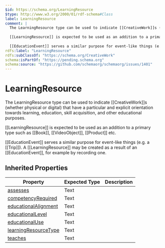 ```yaml
---
$id: https://schema.org/LearningResource
$type: http://www.w3.org/2000/01/rdf-schema#Class
label: LearningResource
comment: |
  The LearningResource type can be used to indicate [[CreativeWork]]s (whether physical or digital) that have a particular and explicit orientation towards learning, education, skill acquisition, and other educational purposes.
  
  [[LearningResource]] is expected to be used as an addition to a primary type such as [[Book]], [[VideoObject]], [[Product]] etc.
  
  [[EducationEvent]] serves a similar purpose for event-like things (e.g. a [[Trip]]). A [[LearningResource]] may be created as a result of an [[EducationEvent]], for example by recording one.
rdfs:label: "LearningResource"
rdfs:subClassOf: "https://schema.org/CreativeWork"
schema:isPartOf: "https://pending.schema.org"
schema:source: "https://github.com/schemaorg/schemaorg/issues/1401"
---
```


# LearningResource

The LearningResource type can be used to indicate [[CreativeWork]]s (whether physical or digital) that have a particular and explicit orientation towards learning, education, skill acquisition, and other educational purposes.

[[LearningResource]] is expected to be used as an addition to a primary type such as [[Book]], [[VideoObject]], [[Product]] etc.

[[EducationEvent]] serves a similar purpose for event-like things (e.g. a [[Trip]]). A [[LearningResource]] may be created as a result of an [[EducationEvent]], for example by recording one.

## Inherited Properties

| Property | Expected Type | Description |
| --- | --- | --- |
| [assesses](https://schema.org/assesses) | Text |  |
| [competencyRequired](https://schema.org/competencyRequired) | Text |  |
| [educationalAlignment](https://schema.org/educationalAlignment) | Text |  |
| [educationalLevel](https://schema.org/educationalLevel) | Text |  |
| [educationalUse](https://schema.org/educationalUse) | Text |  |
| [learningResourceType](https://schema.org/learningResourceType) | Text |  |
| [teaches](https://schema.org/teaches) | Text |  |
